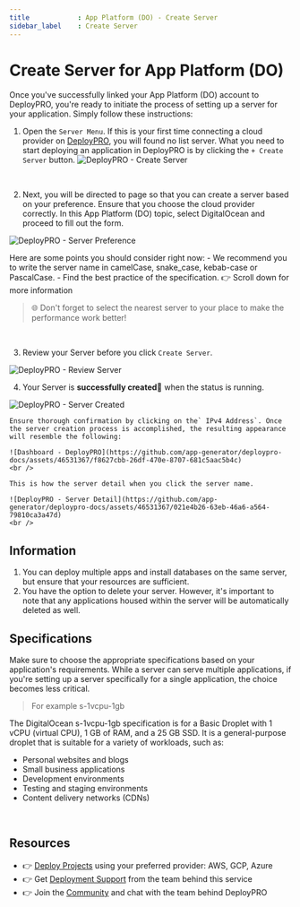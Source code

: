 ```yaml
---
title            : App Platform (DO) - Create Server
sidebar_label    : Create Server
---
```


# Create Server for App Platform (DO)

Once you've successfully linked your App Platform (DO) account to DeployPRO, you're ready to initiate the process of setting up a server for your application. Simply follow these instructions:

1. Open the `Server Menu`. If this is your first time connecting a cloud provider on [DeployPRO](https://deploypro.dev/), you will found no list server. What you need to start deploying an application in DeployPRO is by clicking the `+ Create Server` button.
  ![DeployPRO - Create Server](https://github.com/app-generator/deploypro-docs/assets/46531367/34abb087-e6b6-41c5-8e60-73a1d3e0d895)
  <br />

2. Next, you will be directed to page so that you can create a server based on your preference. Ensure that you choose the cloud provider correctly. In this App Platform (DO) topic, select DigitalOcean and proceed to fill out the form.
  
  ![DeployPRO - Server Preference](https://github.com/app-generator/deploypro-docs/assets/46531367/e589ea29-b718-4977-957a-e86708aba28e)

  Here are some points you should consider right now:
    - We recommend you to write the server name in camelCase, snake_case, kebab-case or PascalCase.
    - Find the best practice of the specification. 👉 Scroll down for more information

> 🌐 Don't forget to select the nearest server to your place to make the performance work better!

<br />

3. Review your Server before you click `Create Server`.
  
  ![DeployPRO - Review Server](https://github.com/app-generator/deploypro-docs/assets/46531367/c0016a59-9d3a-483e-9ada-fa42a0a0ee55)
  <br />

4. Your Server is **successfully created🙌** when the status is running.

  ![DeployPRO - Server Created](https://github.com/app-generator/deploypro-docs/assets/46531367/8fbfdf25-4f34-46ca-adbd-ae771b3c43ae)
  <br />

    Ensure thorough confirmation by clicking on the` IPv4 Address`. Once the server creation process is accomplished, the resulting appearance will resemble the following:
    
    ![Dashboard - DeployPRO](https://github.com/app-generator/deploypro-docs/assets/46531367/f8627cbb-26df-470e-8707-681c5aac5b4c)
    <br />

    This is how the server detail when you click the server name.
    
    ![DeployPRO - Server Detail](https://github.com/app-generator/deploypro-docs/assets/46531367/021e4b26-63eb-46a6-a564-79810ca3a47d)
    <br />

## Information

1. You can deploy multiple apps and install databases on the same server, but ensure that your resources are sufficient.
2. You have the option to delete your server. However, it's important to note that any applications housed within the server will be automatically deleted as well.

## Specifications
Make sure to choose the appropriate specifications based on your application's requirements. While a server can serve multiple applications, if you're setting up a server specifically for a single application, the choice becomes less critical.

> For example s-1vcpu-1gb

The DigitalOcean s-1vcpu-1gb specification is for a Basic Droplet with 1 vCPU (virtual CPU), 1 GB of RAM, and a 25 GB SSD. It is a general-purpose droplet that is suitable for a variety of workloads, such as:
- Personal websites and blogs
- Small business applications
- Development environments
- Testing and staging environments
- Content delivery networks (CDNs)

<br />

## Resources

- 👉 [Deploy Projects](https://deploypro.dev/) using your preferred provider: AWS, GCP, Azure
- 👉 Get [Deployment Support](https://deploypro.dev/support/) from the team behind this service
- 👉 Join the [Community](https://discord.gg/qQhjQZhnur) and chat with the team behind DeployPRO